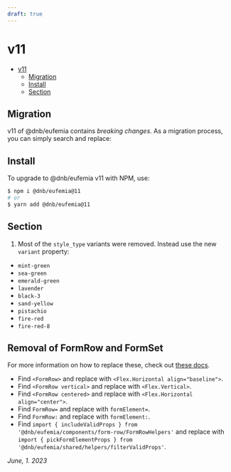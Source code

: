 ```yaml
---
draft: true
---
```


# v11

- [v11](#v11)
  - [Migration](#migration)
  - [Install](#install)
  - [Section](#section)

## Migration

v11 of @dnb/eufemia contains _breaking changes_. As a migration process, you can simply search and replace:

## Install

To upgrade to @dnb/eufemia v11 with NPM, use:

```bash
$ npm i @dnb/eufemia@11
# or
$ yarn add @dnb/eufemia@11
```

## Section

1. Most of the `style_type` variants were removed. Instead use the new `variant` property:

- `mint-green`
- `sea-green`
- `emerald-green`
- `lavender`
- `black-3`
- `sand-yellow`
- `pistachio`
- `fire-red`
- `fire-red-8`

## Removal of FormRow and FormSet

For more information on how to replace these, check out [these docs](/uilib/layout/form-set-row-deprication#depreciation).

- Find `<FormRow>` and replace with `<Flex.Horizontal align="baseline">`.
- Find `<FormRow vertical>` and replace with `<Flex.Vertical>`.
- Find `<FormRow centered>` and replace with `<Flex.Horizontal align="center">`.
- Find `FormRow=` and replace with `formElement=`.
- Find `FormRow:` and replace with `formElement:`.
- Find `import { includeValidProps } from '@dnb/eufemia/components/form-row/FormRowHelpers'` and replace with `import { pickFormElementProps } from '@dnb/eufemia/shared/helpers/filterValidProps'`.

_June, 1. 2023_
